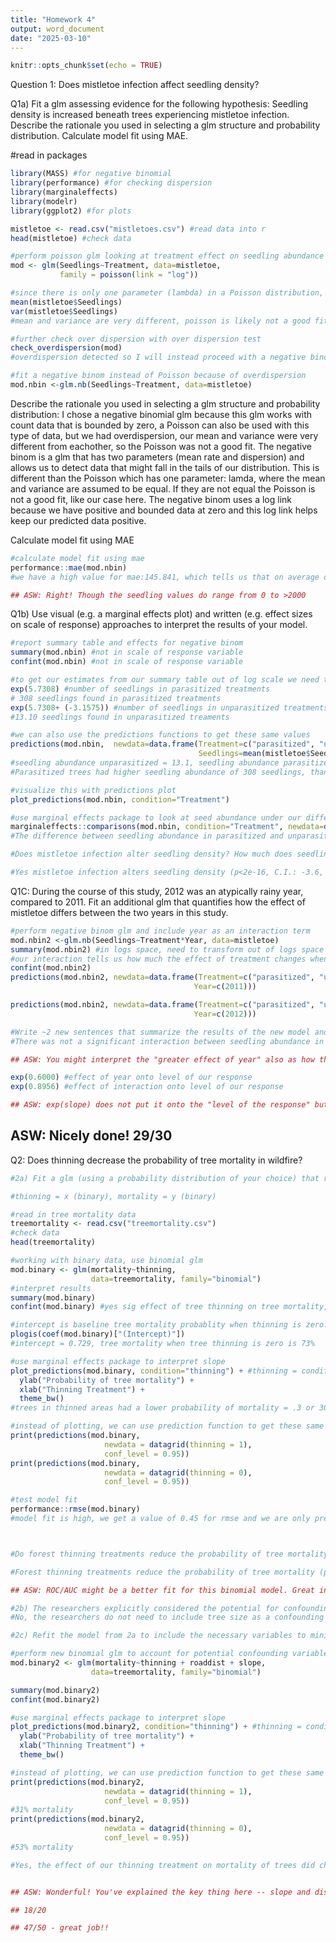 ```yaml
---
title: "Homework 4"
output: word_document
date: "2025-03-10"
---
```


```r
knitr::opts_chunk$set(echo = TRUE)
```
Question 1: Does mistletoe infection affect seedling density?

Q1a) Fit a glm assessing evidence for the following hypothesis: Seedling density is increased beneath trees experiencing mistletoe infection.
Describe the rationale you used in selecting a glm structure and probability distribution. Calculate model fit using MAE.

#read in packages
```r
library(MASS) #for negative binomial
library(performance) #for checking dispersion
library(marginaleffects) 
library(modelr)
library(ggplot2) #for plots
```

```r
mistletoe <- read.csv("mistletoes.csv") #read data into r
head(mistletoe) #check data
```

```r
#perform poisson glm looking at treatment effect on seedling abundance
mod <- glm(Seedlings~Treatment, data=mistletoe,
           family = poisson(link = "log"))
```

```r
#since there is only one parameter (lambda) in a Poisson distribution, we want to check for overdispersion. 
mean(mistletoe$Seedlings)
var(mistletoe$Seedlings)
#mean and variance are very different, poisson is likely not a good fit for our data

#further check over dispersion with over dispersion test
check_overdispersion(mod)
#overdispersion detected so I will instead proceed with a negative binomial
```

```r
#fit a negative binom instead of Poisson because of overdispersion
mod.nbin <-glm.nb(Seedlings~Treatment, data=mistletoe) 
```
Describe the rationale you used in selecting a glm structure and probability distribution: 
I chose a negative binomial glm because this glm works with count data that is bounded by zero, a Poisson can also be used with this type of data, but we had overdispersion, our mean and variance were very different from eachother, so the Poisson was not a good fit. The negative binom is a glm that has two parameters (mean rate and dispersion) and allows us to detect data that might fall in the tails of our distribution. This is different than the Poisson which has one parameter: lamda, where the mean and variance are assumed to be equal. If they are not equal the Poisson is not a good fit, like our case here. The negative binom uses a log link because we have positive and bounded data at zero and this log link helps keep our predicted data positive.

Calculate model fit using MAE
```r
#calculate model fit using mae
performance::mae(mod.nbin)
#we have a high value for mae:145.841, which tells us that on average our predicted values of seedling abundance are off by 145.841 units. This is high and likely indicates that our model is not doing a great job at fitting our data.

## ASW: Right! Though the seedling values do range from 0 to >2000
```

Q1b) Use visual (e.g. a marginal effects plot) and written (e.g. effect sizes on scale of response) approaches to interpret the results of your model.

```r
#report summary table and effects for negative binom
summary(mod.nbin) #not in scale of response variable
confint(mod.nbin) #not in scale of response variable

#to get our estimates from our summary table out of log scale we need to use the function exp()
exp(5.7308) #number of seedlings in parasitized treatments
# 308 seedlings found in parasitized treatments
exp(5.7308+ (-3.1575)) #number of seedlings in unparasitized treatments relative to parasitized treaments
#13.10 seedlings found in unparasitized treaments

#we can also use the predictions functions to get these same values
predictions(mod.nbin,  newdata=data.frame(Treatment=c("parasitized", "unparasitized"),
                                          Seedlings=mean(mistletoe$Seedlings)))
#seedling abundance unparasitized = 13.1, seedling abundance parasitized = 308.2
#Parasitized trees had higher seedling abundance of 308 seedlings, than unparasitized trees which had an abundance of 13.1 seedlings.

#visualize this with predictions plot
plot_predictions(mod.nbin, condition="Treatment")

#use marginal effects package to look at seed abundance under our different treatments
marginaleffects::comparisons(mod.nbin, condition="Treatment", newdata=data.frame(Treatment=c("parasitized")))
#The difference between seedling abundance in parasitized and unparasitized areas is 295 seedlings. Parasitized areas have 295 more seedlings than unparasitized areas.

#Does mistletoe infection alter seedling density? How much does seedling recruitment differ beneath parasitized and unparasitized trees? Explain which elements of your glm results informed your conclusions and annotate the steps you needed to take to interpret your parameters.

#Yes mistletoe infection alters seedling density (p<2e-16, C.I.: -3.6, -2.6), there is a significant effect of mistletoe infection on seedling density. Using a negative binom, seedling recruitment was higher under parasitized trees than uparasitized trees, with a difference of 295 seedlings between the two treatments. Unparasitized tree plots had approximately 308 seedlings, while parasitized tree plots had approximately 13 seedlings. I used the summary(), confint(), and prediction functions from the marginal effects package to interpret the effect of treatment on seedling density. I checked model fit using MAE, which was high (145), potentially indicating that our model is doing a poor job at predicting our actual values and that other variables may be biasing our results.

```
Q1C: During the course of this study, 2012 was an atypically rainy year, compared to 2011. Fit an additional glm that quantifies how the effect of mistletoe differs between the two years in this study.

```r
#perform negative binom glm and include year as an interaction term
mod.nbin2 <-glm.nb(Seedlings~Treatment*Year, data=mistletoe)
summary(mod.nbin2) #in logs space, need to transform out of logs space
#our interaction tells us how much the effect of treatment changes when we include year 
confint(mod.nbin2)
predictions(mod.nbin2, newdata=data.frame(Treatment=c("parasitized", "unparasitized"),
                                         Year=c(2011)))

predictions(mod.nbin2, newdata=data.frame(Treatment=c("parasitized", "unparasitized"),
                                         Year=c(2012)))

#Write ~2 new sentences that summarize the results of the new model and their biological implications:
#There was not a significant interaction between seedling abundance in our two treatments across years (p=0.0599, C.I. = 0, 1.8). The p-value is very close to 0.05, and we assume no statistical significance, but there may be some biological relevance to our estimate. There was an increase in seedling abundance by approximately 1.822 times (exp(0.600)) across years, and our interaction indicates that across years there was a greater affect of year by 2.48 times (exp(0.89)) in seedling abundance across the unparasitized treatment compared to the parasitized treatment. In 2011 seedling abundance in parasitized plots was 218, and 4.8 in unparasitized plots, and in 2012 seedling abundance in parasitized plots was 398 and 21.4 in unparasitized plots (estimated using prediction function). This further indicates that across years there was an increase in seedling abundance, and a higher magnitude of change in unparasitzied plots compared to unparasitized, but there was no significant interaction between our two predictors, treatment and year on seedling abundance.

## ASW: You might interpret the "greater effect of year" also as how the difference between unparasitized and parasitized trees differed between years.

exp(0.6000) #effect of year onto level of our response
exp(0.8956) #effect of interaction onto level of our response

## ASW: exp(slope) does not put it onto the "level of the response" but rather tells you about proportional change (i.e. 2-fold increase...)
```

## ASW: Nicely done! 29/30

Q2: Does thinning decrease the probability of tree mortality in wildfire?

```r
#2a) Fit a glm (using a probability distribution of your choice) that reflects the following (above) research question (including thinning as your only predictor and mortality as your response): 

#thinning = x (binary), mortality = y (binary)

#read in tree mortality data
treemortality <- read.csv("treemortality.csv")
#check data
head(treemortality)

#working with binary data, use binomial glm
mod.binary <- glm(mortality~thinning, 
                  data=treemortality, family="binomial")
#interpret results
summary(mod.binary)
confint(mod.binary) #yes sig effect of tree thinning on tree mortality, different than zero

#intercept is baseline tree mortality probablity when thinning is zero. This is approximately 1, but is on the log odds scale and we need to transform it outside of log odds scale.
plogis(coef(mod.binary)["(Intercept)"]) 
#intercept = 0.729, tree mortality when tree thinning is zero is 73%

#use marginal effects package to interpret slope
plot_predictions(mod.binary, condition="thinning") + #thinning = condition = x
  ylab("Probability of tree mortality") + 
  xlab("Thinning Treatment") +
  theme_bw()
#trees in thinned areas had a lower probability of mortality = .3 or 30% lower mortality, while trees in not thinned areas has a higher probability of mortality = .75 or 75%. 

#instead of plotting, we can use prediction function to get these same exact values of probabilities of morality when there is and is not tree thinning
print(predictions(mod.binary, 
                     newdata = datagrid(thinning = 1),
                     conf_level = 0.95))
print(predictions(mod.binary, 
                     newdata = datagrid(thinning = 0),
                     conf_level = 0.95))

#test model fit
performance::rmse(mod.binary)
#model fit is high, we get a value of 0.45 for rmse and we are only predicting 0 or 1, which means on average our probability predictions are off by 0.45 compared to our actual data.



#Do forest thinning treatments reduce the probability of tree mortality? Interpret the results of the glm by writing 2-4 sentences about the biological significance of the effect of thinning, including descriptions of the sizes of the effect on the scale of the response variable, evidence for/against the hypothesis, and a metric of model fit.

#Forest thinning treatments reduce the probability of tree mortality (p<2e-16, C.I = -2.13, -1.577). When no tree thinning occurs tree mortality is 73%, and the probablity of tree mortality decreases to 30% when tree thinning occurred. Our model fit is high rmse = 0.45, which may mean our model is not doing a great job at predicting our actual data, and there may be other variables we need to consider to get an unbiased estimate of thinning on tree morality.

## ASW: ROC/AUC might be a better fit for this binomial model. Great interpretation otherwise!

#2b) The researchers explicitly considered the potential for confounding relationships related to tree size in their design and randomized their post-fire sampling by tree size. Given this information, do the researchers need to incorporate tree size into their glm to accurately estimate the effect of thinning? Why or why not?
#No, the researchers do not need to include tree size as a confounding variable in their model design. This is because they randomized their study, they ensured they were sampling for both thin and large trees and made sure to equally sample both. This removes any linkage between the predictor and response variable, and since they accounted for it in their study design they do not need to include it.

#2c) Refit the model from 2a to include the necessary variables to minimize bias in our estimation of the “thinning” variable, based on the reviewer’s proposed DAG (above). Does the effect of “thinning” change? If so, describe the degree of change and why the two models may differ in their conclusions. If needed, modify your model interpretation from 2a.

#perform new binomial glm to account for potential confounding variables: roaddist and slope
mod.binary2 <- glm(mortality~thinning + roaddist + slope, 
                  data=treemortality, family="binomial")

summary(mod.binary2)
confint(mod.binary2)

#use marginal effects package to interpret slope
plot_predictions(mod.binary2, condition="thinning") + #thinning = condition = x
  ylab("Probability of tree mortality") + 
  xlab("Thinning Treatment") +
  theme_bw()

#instead of plotting, we can use prediction function to get these same exact values of probabilities of morality when there is and is not tree thinning
print(predictions(mod.binary2, 
                     newdata = datagrid(thinning = 1),
                     conf_level = 0.95))
#31% mortality
print(predictions(mod.binary2, 
                     newdata = datagrid(thinning = 0),
                     conf_level = 0.95))
#53% mortality

#Yes, the effect of our thinning treatment on mortality of trees did change once we added confounding variables: road distance and slope. There is a smaller effect of thinning on mortality of trees compared to our original model, but the results are still statistically significant (p = 5.3e-05, C.I. -1.36, -0.47). When accounting for confounding variables, tree thinning areas had 31% probability of mortality, and unthinned areas had a 53% probability of mortality. The estimate for probability of mortality of unthinned areas in our adjusted model is a lower value for mortality than our original model which was 73%, and there was a higher value of mortality in thinned areas (31%), the previous model had a 29% probability of mortality. This indicates that our confounding relationships due in fact affect tree mortality, and less of the effect on tree mortality is due to thinning treatment. Our two models differ because these confounding variables are used to provide a new and unbiased effect of thinning on tree mortality by accounting for some bias and confoundness in treemortality that is not only due to thinning treatment.


## ASW: Wonderful! You've explained the key thing here -- slope and distance from roads are biasing the effect of thinning in the first model, making it appear more effective than it is because of the fact that thinning treatments are more likely to occur in locations where fire severity is already lower (closer to roads, on shallower slopes). The predicted effect of thinning in the first model is a decrease in mortality from 73% to 29%, but in the second model, this effect decreases (Mortality decreases from 54% to 29%). 

## 18/20

## 47/50 - great job!! 

```


